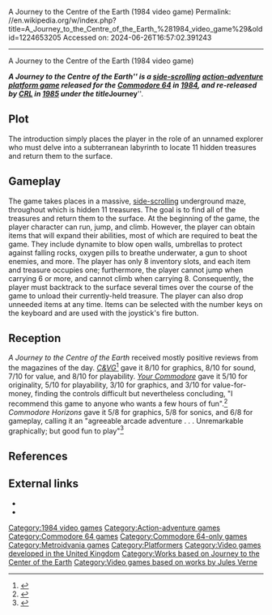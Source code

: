 A Journey to the Centre of the Earth (1984 video game)
Permalink: //en.wikipedia.org/w/index.php?title=A_Journey_to_the_Centre_of_the_Earth_%281984_video_game%29&oldid=1224653205
Accessed on: 2024-06-26T16:57:02.391243



------
A Journey to the Centre of the Earth (1984 video game)
{{refimprove|date=October 2017}}

{{italic title}}
{{Infobox video game
|title = A Journey to the Centre of the Earth
|developer = Mike Davis
|publisher = OziSoft, [[CRL Group|CRL]]
|designer = Mike Davis
|released = {{vgrelease|EU|1984}}
|genre = [[Platform game|Platform-adventure]]
|modes = [[Single-player video game|Single-player]]
|platforms = [[Commodore 64]]
|image = 
|caption = 
|alt = 
}}
'''''A Journey to the Centre of the Earth''''' is a [[side-scrolling]] [[Action-adventure game|action-adventure]] [[platform game]] released for the [[Commodore 64]] in [[1984 in video gaming|1984]], and re-released by [[CRL Group|CRL]] in [[1985 in video gaming|1985]] under the title '''''Journey'''''.

==Plot==
The introduction simply places the player in the role of an unnamed explorer who must delve into a subterranean labyrinth to locate 11 hidden treasures and return them to the surface.

==Gameplay==

The game takes places in a massive, [[side-scrolling]] underground maze, throughout which is hidden 11 treasures. The goal is to find all of the treasures and return them to the surface. At the beginning of the game, the player character can run, jump, and climb. However, the player can obtain items that will expand their abilities, most of which are required to beat the game. They include dynamite to blow open walls, umbrellas to protect against falling rocks, oxygen pills to breathe underwater, a gun to shoot enemies, and more. The player has only 8 inventory slots, and each item and treasure occupies one; furthermore, the player cannot jump when carrying 6 or more, and cannot climb when carrying 8. Consequently, the player must backtrack to the surface several times over the course of the game to unload their currently-held treasure. The player can also drop unneeded items at any time. Items can be selected with the number keys on the keyboard and are used with the joystick's fire button.

==Reception==

''A Journey to the Centre of the Earth'' received mostly positive reviews from the magazines of the day. ''[[C&VG]]''<ref>{{cite journal|title=Journey|journal=[[C&VG]]|date=Oct 1985|publisher=[[Future Publishing]]|pages=27}}</ref> gave it 8/10 for graphics, 8/10 for sound, 7/10 for value, and 8/10 for playability. ''[[Your Commodore]]'' gave it 5/10 for originality, 5/10 for playability, 3/10 for graphics, and 3/10 for value-for-money, finding the controls difficult but nevertheless concluding, "I recommend this game to anyone who wants a few hours of fun".<ref>{{cite journal | last=J.L..|title=Journey|journal=[[Your Commodore]]|issue=5|date=Feb 1986|volume=2|publisher=[[Argus Specialist Publications]]|pages=48}}</ref> ''Commodore Horizons'' gave it 5/8 for graphics, 5/8 for sonics, and 6/8 for gameplay, calling it an "agreeable arcade adventure . . . Unremarkable graphically; but good fun to play"<ref>{{cite journal|title=Journey|journal=Commodore Horizons|date=Dec 1985|publisher=Scot Press Ltd|pages=12}}</ref>

==References==
{{Reflist}}

==External links==
*{{Lemon64 game|id=4079}}
*{{gb64 game|id=3972}}

{{DEFAULTSORT:Journey to the Centre of the Earth (1984 video game), A}}
[[Category:1984 video games]]
[[Category:Action-adventure games]]
[[Category:Commodore 64 games]]
[[Category:Commodore 64-only games]]
[[Category:Metroidvania games]]
[[Category:Platformers]]
[[Category:Video games developed in the United Kingdom]]
[[Category:Works based on Journey to the Center of the Earth]]
[[Category:Video games based on works by Jules Verne]]